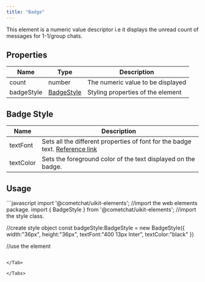```yaml
---
title: "Badge"
---
```


This element is a numeric value descriptor i.e it displays the unread count of messages for 1-1/group chats.

## Properties

| Name       | Type                                               | Description                       |
| ---------- | -------------------------------------------------- | --------------------------------- |
| count      | number                                             | The numeric value to be displayed |
| badgeStyle | [BadgeStyle](/docs/web-elements/badge#badge-style) | Styling properties of the element |

## Badge Style

| Name      | Description                                                                                                                           |
| --------- | ------------------------------------------------------------------------------------------------------------------------------------- |
| textFont  | Sets all the different properties of font for the badge text. [Reference link](https://developer.mozilla.org/en-US/docs/Web/CSS/font) |
| textColor | Sets the foreground color of the text displayed on the badge.                                                                         |

## Usage

<Tabs>
<Tab title="JavaScript">
```javascript
import '@cometchat/uikit-elements'; //import the web elements package.
import  { BadgeStyle } from '@cometchat/uikit-elements'; //import the style class.


//create style object
const badgeStyle:BadgeStyle = new BadgeStyle({
	width:"36px",
	height:"36px",
	textFont:"400 13px Inter",
	textColor:"black"
})

//use the element
<cometchat-badge badgeStyle={badgeStyle} count={10}></cometchat-badge>
```

</Tab>

</Tabs>
